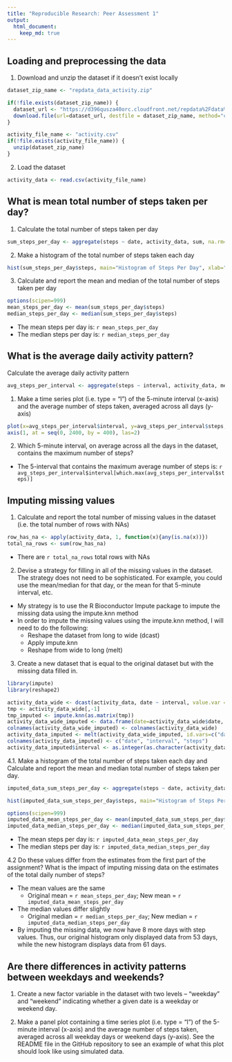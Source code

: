 ```yaml
---
title: "Reproducible Research: Peer Assessment 1"
output: 
  html_document:
    keep_md: true
---
```



## Loading and preprocessing the data

1. Download and unzip the dataset if it doesn't exist locally
```r
dataset_zip_name <- "repdata_data_activity.zip"

if(!file.exists(dataset_zip_name)) {
  dataset_url <- "https://d396qusza40orc.cloudfront.net/repdata%2Fdata%2Factivity.zip"
  download.file(url=dataset_url, destfile = dataset_zip_name, method="curl" )
}

activity_file_name <- "activity.csv"
if(!file.exists(activity_file_name)) {
  unzip(dataset_zip_name)
}
```

2. Load the dataset
```r
activity_data <- read.csv(activity_file_name)
```

## What is mean total number of steps taken per day?
1. Calculate the total number of steps taken per day
```r
sum_steps_per_day <- aggregate(steps ~ date, activity_data, sum, na.rm=TRUE)
```

2. Make a histogram of the total number of steps taken each day
```r
hist(sum_steps_per_day$steps, main="Histogram of Steps Per Day", xlab="Steps", ylab="Number of Days", breaks=20, xlim=c(0,25000), ylim=c(0,20))
```

3. Calculate and report the mean and median of the total number of steps taken per day
```r
options(scipen=999)
mean_steps_per_day <- mean(sum_steps_per_day$steps)
median_steps_per_day <- median(sum_steps_per_day$steps)
```

* The mean steps per day is: `r mean_steps_per_day`
* The median steps per day is: `r median_steps_per_day`

## What is the average daily activity pattern?
Calculate the average daily activity pattern
```r
avg_steps_per_interval <- aggregate(steps ~ interval, activity_data, mean, na.rm=TRUE)
```

1. Make a time series plot (i.e. type = "l") of the 5-minute interval (x-axis) and the average number of steps taken, averaged across all days (y-axis)
```r
plot(x=avg_steps_per_interval$interval, y=avg_steps_per_interval$steps, type='l', main="Avg Steps Per Time Interval In a Day", xlab="5-minute time intervals", ylab="Average Steps", xaxt='n')
axis(1, at = seq(0, 2400, by = 400), las=2)
```

2. Which 5-minute interval, on average across all the days in the dataset, contains the maximum number of steps?
* The 5-interval that contains the maximum average number of steps is: `r avg_steps_per_interval$interval[which.max(avg_steps_per_interval$steps)]`

## Imputing missing values

1. Calculate and report the total number of missing values in the dataset (i.e. the total number of rows with NAs)
```r
row_has_na <- apply(activity_data, 1, function(x){any(is.na(x))})
total_na_rows <- sum(row_has_na)
```
* There are `r total_na_rows` total rows with NAs

2. Devise a strategy for filling in all of the missing values in the dataset. The strategy does not need to be sophisticated. For example, you could use the mean/median for that day, or the mean for that 5-minute interval, etc.
* My strategy is to use the R Bioconductor Impute package to impute the missing data using the impute.knn method
* In order to impute the missing values using the impute.knn method, I will need to do the following:
    + Reshape the dataset from long to wide (dcast)
    + Apply impute.knn
    + Reshape from wide to long (melt)

3. Create a new dataset that is equal to the original dataset but with the missing data filled in.
```r
library(impute)
library(reshape2)

activity_data_wide <- dcast(activity_data, date ~ interval, value.var = "steps")
tmp <- activity_data_wide[,-1]
tmp_imputed <- impute.knn(as.matrix(tmp))
activity_data_wide_imputed <- data.frame(date=activity_data_wide$date, tmp_imputed$data)
colnames(activity_data_wide_imputed) <- colnames(activity_data_wide)
activity_data_imputed <- melt(activity_data_wide_imputed, id.vars=c("date"))
colnames(activity_data_imputed) <- c("date", "interval", "steps")
activity_data_imputed$interval <- as.integer(as.character(activity_data_imputed$interval))
```

4.1. Make a histogram of the total number of steps taken each day and Calculate and report the mean and median total number of steps taken per day. 
```r
imputed_data_sum_steps_per_day <- aggregate(steps ~ date, activity_data_imputed, sum, na.rm=TRUE)

hist(imputed_data_sum_steps_per_day$steps, main="Histogram of Steps Per Day", xlab="Steps", ylab="Number of Days", breaks=20, xlim=c(0,25000), ylim=c(0,20))

options(scipen=999)
imputed_data_mean_steps_per_day <- mean(imputed_data_sum_steps_per_day$steps)
imputed_data_median_steps_per_day <- median(imputed_data_sum_steps_per_day$steps)
```

* The mean steps per day is: `r imputed_data_mean_steps_per_day`
* The median steps per day is: `r imputed_data_median_steps_per_day`

4.2 Do these values differ from the estimates from the first part of the assignment? What is the impact of imputing missing data on the estimates of the total daily number of steps?

* The mean values are the same 
    + Original mean = `r mean_steps_per_day`; New mean = `r imputed_data_mean_steps_per_day`
* The median values differ slightly
    + Original median = `r median_steps_per_day`; New median = `r imputed_data_median_steps_per_day`
* By imputing the missing data, we now have 8 more days with step values. Thus, our original histogram only displayed data from 53 days, while the new histogram displays data from 61 days.


## Are there differences in activity patterns between weekdays and weekends?

1. Create a new factor variable in the dataset with two levels – “weekday” and “weekend” indicating whether a given date is a weekday or weekend day.

2. Make a panel plot containing a time series plot (i.e. type = "l") of the 5-minute interval (x-axis) and the average number of steps taken, averaged across all weekday days or weekend days (y-axis). See the README file in the GitHub repository to see an example of what this plot should look like using simulated data.
